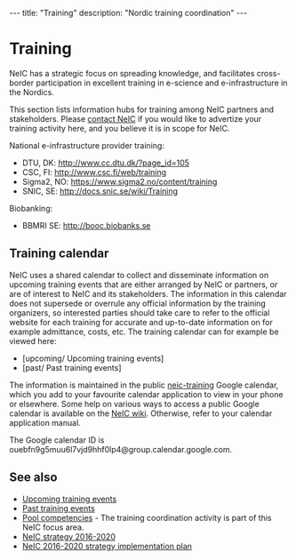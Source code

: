 ---
title: "Training"
description: "Nordic training coordination"
---

= Training =
NeIC has a strategic focus on spreading knowledge, and facilitates cross-border participation in excellent training in e-science and e-infrastructure in the Nordics.

This section lists information hubs for training among NeIC partners and stakeholders. Please [mailto:joel@nsc.liu.se contact NeIC] if you would like to advertize your training activity here, and you believe it is in scope for NeIC.

National e-infrastructure provider training:
* DTU, DK: http://www.cc.dtu.dk/?page_id=105
* CSC, FI: http://www.csc.fi/web/training
* Sigma2, NO: https://www.sigma2.no/content/training
* SNIC, SE: http://docs.snic.se/wiki/Training

Biobanking:
* BBMRI SE: http://booc.biobanks.se

== Training calendar ==
NeIC uses a shared calendar to collect and disseminate information on upcoming training events that are either arranged by NeIC or partners, or are of interest to NeIC and its stakeholders. The information in this calendar does not supersede or overrule any official information by the training organizers, so interested parties should take care to refer to the official website for each training for accurate and up-to-date information on for example admittance, costs, etc. The training calendar can for example be viewed here:

* [upcoming/ Upcoming training events]
* [past/ Past training events]

The information is maintained in the public [https://calendar.google.com/calendar/embed?src=ouebfn9g5muu6l7vjd9hhf0lp4@group.calendar.google.com&title=NeIC+Trainings&ctz=Europe/Stockholm neic-training] Google calendar, which you add to your favourite calendar application to view in your phone or elsewhere. Some help on various ways to access a public Google calendar is available on the [https://wiki.neic.no/wiki/Event_calendar NeIC wiki]. Otherwise, refer to your calendar application manual.

The Google calendar ID is ouebfn9g5muu6l7vjd9hhf0lp4@group.calendar.google.com.

== See also ==
* [[Upcoming training events]]
* [[Past training events]]
* [[Pool competencies]] - The training coordination activity is part of this NeIC focus area.
* [[NeIC strategy 2016-2020]]
* [[NeIC 2016-2020 strategy implementation plan]]
